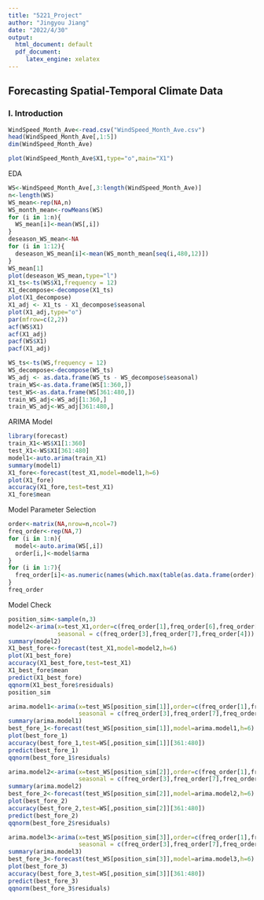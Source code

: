 ---
title: "5221_Project"
author: "Jingyou Jiang"
date: "2022/4/30"
output:
  html_document: default
  pdf_document: 
     latex_engine: xelatex
---

## Forecasting Spatial-Temporal Climate Data

### I. Introduction

```{r}
WindSpeed_Month_Ave<-read.csv("WindSpeed_Month_Ave.csv")
head(WindSpeed_Month_Ave[,1:5])
dim(WindSpeed_Month_Ave)
```


```{r}
plot(WindSpeed_Month_Ave$X1,type="o",main="X1")
```
EDA
```{r}
WS<-WindSpeed_Month_Ave[,3:length(WindSpeed_Month_Ave)]
n<-length(WS)
WS_mean<-rep(NA,n)
WS_month_mean<-rowMeans(WS)
for (i in 1:n){
  WS_mean[i]<-mean(WS[,i])
}
deseason_WS_mean<-NA
for (i in 1:12){
  deseason_WS_mean[i]<-mean(WS_month_mean[seq(i,480,12)])
}
WS_mean[1]
plot(deseason_WS_mean,type="l")
X1_ts<-ts(WS$X1,frequency = 12)
X1_decompose<-decompose(X1_ts)
plot(X1_decompose)
X1_adj <- X1_ts - X1_decompose$seasonal
plot(X1_adj,type="o")
par(mfrow=c(2,2))
acf(WS$X1)
acf(X1_adj)
pacf(WS$X1)
pacf(X1_adj)
```
```{r}
WS_ts<-ts(WS,frequency = 12)
WS_decompose<-decompose(WS_ts)
WS_adj <- as.data.frame(WS_ts - WS_decompose$seasonal)
train_WS<-as.data.frame(WS[1:360,])
test_WS<-as.data.frame(WS[361:480,])
train_WS_adj<-WS_adj[1:360,]
train_WS_adj<-WS_adj[361:480,]
```

ARIMA Model
```{r}
library(forecast)
train_X1<-WS$X1[1:360]
test_X1<-WS$X1[361:480]
model1<-auto.arima(train_X1)
summary(model1)
X1_fore<-forecast(test_X1,model=model1,h=6)
plot(X1_fore)
accuracy(X1_fore,test=test_X1)
X1_fore$mean
```

Model Parameter Selection

```{r}
order<-matrix(NA,nrow=n,ncol=7)
freq_order<-rep(NA,7)
for (i in 1:n){
  model<-auto.arima(WS[,i])
  order[i,]<-model$arma
}
for (i in 1:7){
  freq_order[i]<-as.numeric(names(which.max(table(as.data.frame(order)[,i]))))
}
freq_order
```

Model Check

```{r}
position_sim<-sample(n,3)
model2<-arima(x=test_X1,order=c(freq_order[1],freq_order[6],freq_order[2]),
              seasonal = c(freq_order[3],freq_order[7],freq_order[4]))
summary(model2)
X1_best_fore<-forecast(test_X1,model=model2,h=6)
plot(X1_best_fore)
accuracy(X1_best_fore,test=test_X1)
X1_best_fore$mean
predict(X1_best_fore)
qqnorm(X1_best_fore$residuals)
position_sim
```

```{r}
arima.model1<-arima(x=test_WS[position_sim[1]],order=c(freq_order[1],freq_order[6],freq_order[2]),
                    seasonal = c(freq_order[3],freq_order[7],freq_order[4]))
summary(arima.model1)
best_fore_1<-forecast(test_WS[position_sim[1]],model=arima.model1,h=6)
plot(best_fore_1)
accuracy(best_fore_1,test=WS[,position_sim[1]][361:480])
predict(best_fore_1)
qqnorm(best_fore_1$residuals)
```

```{r}
arima.model2<-arima(x=test_WS[position_sim[2]],order=c(freq_order[1],freq_order[6],freq_order[2]),
                    seasonal = c(freq_order[3],freq_order[7],freq_order[4]))
summary(arima.model2)
best_fore_2<-forecast(test_WS[position_sim[2]],model=arima.model2,h=6)
plot(best_fore_2)
accuracy(best_fore_2,test=WS[,position_sim[2]][361:480])
predict(best_fore_2)
qqnorm(best_fore_2$residuals)
```

```{r}
arima.model3<-arima(x=test_WS[position_sim[3]],order=c(freq_order[1],freq_order[6],freq_order[2]),
                    seasonal = c(freq_order[3],freq_order[7],freq_order[4]))
summary(arima.model3)
best_fore_3<-forecast(test_WS[position_sim[3]],model=arima.model3,h=6)
plot(best_fore_3)
accuracy(best_fore_3,test=WS[,position_sim[3]][361:480])
predict(best_fore_3)
qqnorm(best_fore_3$residuals)
```